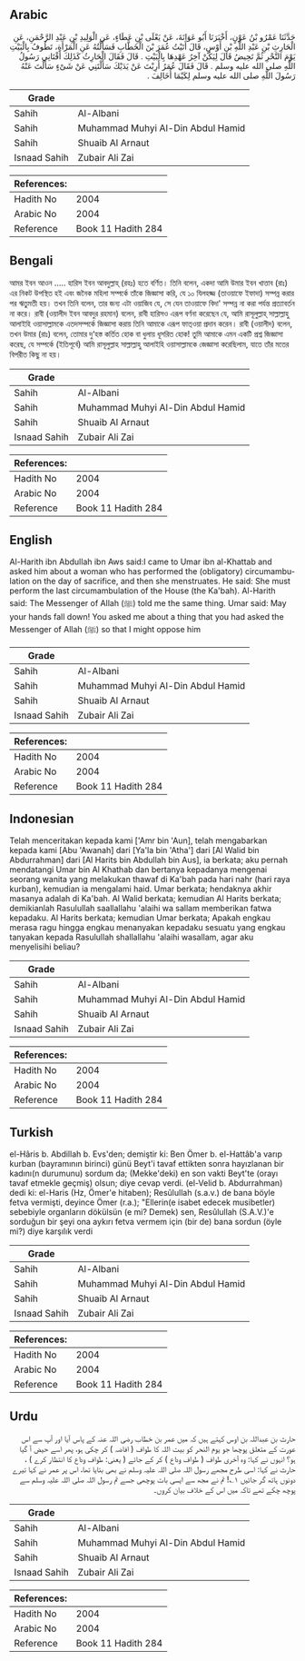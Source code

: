 ## Arabic


<div dir="rtl" lang="ar" style={{fontSize:'larger',backgroundColor:'#f8f9fa',padding:20}}>
حَدَّثَنَا عَمْرُو بْنُ عَوْنٍ، أَخْبَرَنَا أَبُو عَوَانَةَ، عَنْ يَعْلَى بْنِ عَطَاءٍ، عَنِ الْوَلِيدِ بْنِ عَبْدِ الرَّحْمَنِ، عَنِ الْحَارِثِ بْنِ عَبْدِ اللَّهِ بْنِ أَوْسٍ، قَالَ أَتَيْتُ عُمَرَ بْنَ الْخَطَّابِ فَسَأَلْتُهُ عَنِ الْمَرْأَةِ، تَطُوفُ بِالْبَيْتِ يَوْمَ النَّحْرِ ثُمَّ تَحِيضُ قَالَ لِيَكُنْ آخِرُ عَهْدِهَا بِالْبَيْتِ ‏.‏ قَالَ فَقَالَ الْحَارِثُ كَذَلِكَ أَفْتَانِي رَسُولُ اللَّهِ صلى الله عليه وسلم ‏.‏ قَالَ فَقَالَ عُمَرُ أَرِبْتَ عَنْ يَدَيْكَ سَأَلْتَنِي عَنْ شَىْءٍ سَأَلْتَ عَنْهُ رَسُولَ اللَّهِ صلى الله عليه وسلم لِكَيْمَا أُخَالِفَ ‏.‏
</div>
<div style={{backgroundColor:'#f8f9fa',padding:20, marginBottom: 10}}><table> <thead> <tr> <th>Grade</th> <th></th> </tr> </thead> <tbody> <tr><td>Sahih</td><td>Al-Albani</td></tr><tr><td>Sahih</td><td>Muhammad Muhyi Al-Din Abdul Hamid</td></tr><tr><td>Sahih</td><td>Shuaib Al Arnaut</td></tr><tr><td>Isnaad Sahih</td><td>Zubair Ali Zai</td></tr></tbody></table><table> <thead> <tr> <th>References:</th> <th></th> </tr> </thead> <tbody><tr><td>Hadith No</td><td>2004</td></tr><tr><td>Arabic No</td><td>2004</td></tr><tr><td>Reference</td><td>Book 11 Hadith 284</td></tr></tbody></table></div>

## Bengali


<div dir="ltr" lang="bn" style={{fontSize:'larger',backgroundColor:'#f8f9fa',padding:20}}>
আমর ইবন আওন ..... হারিস ইবন আবদুল্লাহ্ (রহঃ) হতে বর্ণিত। তিনি বলেন, একদা আমি উমার ইবন খাত্তাব (রাঃ) এর নিকট উপস্থিত হই এবং জনৈক মহিলা সম্পর্কে তাঁকে জিজ্ঞাসা করি, যে ১০ যিলহজ্জ (তাওয়াফে ইফাদা) সম্পন্ন করার পর ঋতুমতী হয়। তখন তিনি বলেন, তার জন্য এটা ওয়াজিব যে, সে যেন তাওয়াফে বিদা' সম্পন্ন না করা পর্যন্ত প্রত্যাবর্তন না করে। রাবী (ওয়ালীদ ইবন আবদুর রহমান) বলেন, রাবী হারিসও এরূপ বর্ণনা করেছেন যে, আমি রাসূলুল্লাহ্ সাল্লাল্লাহু আলাইহি ওয়াসাল্লামকে এতদসম্পর্কে জিজ্ঞাসা করায় তিনি আমাকে এরূপ ফাত্ওয়া প্রদান করেন। রাবী (ওয়ালীদ) বলেন, তখন উমার (রাঃ) বলেন, তোমার দু‘হস্ত কর্তিত হোক বা ধুলায় ধূসরিত হোক! তুমি আমাকে এমন একটি প্রশ্ন জিজ্ঞাসা করেছ, যে সম্পর্কে (ইতিপূর্বে) আমি রাসূলুল্লাহ সাল্লাল্লাহু আলাইহি ওয়াসাল্লামকে জেজ্ঞাসা করেছিলাম, যাতে তাঁর মতের বিপরীত কিছু না হয়।
</div>
<div style={{backgroundColor:'#f8f9fa',padding:20, marginBottom: 10}}><table> <thead> <tr> <th>Grade</th> <th></th> </tr> </thead> <tbody> <tr><td>Sahih</td><td>Al-Albani</td></tr><tr><td>Sahih</td><td>Muhammad Muhyi Al-Din Abdul Hamid</td></tr><tr><td>Sahih</td><td>Shuaib Al Arnaut</td></tr><tr><td>Isnaad Sahih</td><td>Zubair Ali Zai</td></tr></tbody></table><table> <thead> <tr> <th>References:</th> <th></th> </tr> </thead> <tbody><tr><td>Hadith No</td><td>2004</td></tr><tr><td>Arabic No</td><td>2004</td></tr><tr><td>Reference</td><td>Book 11 Hadith 284</td></tr></tbody></table></div>

## English


<div dir="ltr" lang="en" style={{fontSize:'larger',backgroundColor:'#f8f9fa',padding:20}}>
Al-Harith ibn Abdullah ibn Aws said:I came to Umar ibn al-Khattab and asked him about a woman who has performed the (obligatory) circumambulation on the day of sacrifice, and then she menstruates. He said: She must perform the last circumambulation of the House (the Ka'bah). Al-Harith said: The Messenger of Allah (ﷺ) told me the same thing. Umar said: May your hands fall down! You asked me about a thing that you had asked the Messenger of Allah (ﷺ) so that I might oppose him
</div>
<div style={{backgroundColor:'#f8f9fa',padding:20, marginBottom: 10}}><table> <thead> <tr> <th>Grade</th> <th></th> </tr> </thead> <tbody> <tr><td>Sahih</td><td>Al-Albani</td></tr><tr><td>Sahih</td><td>Muhammad Muhyi Al-Din Abdul Hamid</td></tr><tr><td>Sahih</td><td>Shuaib Al Arnaut</td></tr><tr><td>Isnaad Sahih</td><td>Zubair Ali Zai</td></tr></tbody></table><table> <thead> <tr> <th>References:</th> <th></th> </tr> </thead> <tbody><tr><td>Hadith No</td><td>2004</td></tr><tr><td>Arabic No</td><td>2004</td></tr><tr><td>Reference</td><td>Book 11 Hadith 284</td></tr></tbody></table></div>

## Indonesian


<div dir="ltr" lang="id" style={{fontSize:'larger',backgroundColor:'#f8f9fa',padding:20}}>
Telah menceritakan kepada kami ['Amr bin 'Aun], telah mengabarkan kepada kami [Abu 'Awanah] dari [Ya'la bin 'Atha'] dari [Al Walid bin Abdurrahman] dari [Al Harits bin Abdullah bin Aus], ia berkata; aku pernah mendatangi Umar bin Al Khathab dan bertanya kepadanya mengenai seorang wanita yang melakukan thawaf di Ka'bah pada hari nahr (hari raya kurban), kemudian ia mengalami haid. Umar berkata; hendaknya akhir masanya adalah di Ka'bah. Al Walid berkata; kemudian Al Harits berkata; demikianlah Rasulullah saallallahu 'alaihi wa sallam memberikan fatwa kepadaku. Al Harits berkata; kemudian Umar berkata; Apakah engkau merasa ragu hingga engkau menanyakan kepadaku sesuatu yang engkau tanyakan kepada Rasulullah shallallahu 'alaihi wasallam, agar aku menyelisihi beliau?
</div>
<div style={{backgroundColor:'#f8f9fa',padding:20, marginBottom: 10}}><table> <thead> <tr> <th>Grade</th> <th></th> </tr> </thead> <tbody> <tr><td>Sahih</td><td>Al-Albani</td></tr><tr><td>Sahih</td><td>Muhammad Muhyi Al-Din Abdul Hamid</td></tr><tr><td>Sahih</td><td>Shuaib Al Arnaut</td></tr><tr><td>Isnaad Sahih</td><td>Zubair Ali Zai</td></tr></tbody></table><table> <thead> <tr> <th>References:</th> <th></th> </tr> </thead> <tbody><tr><td>Hadith No</td><td>2004</td></tr><tr><td>Arabic No</td><td>2004</td></tr><tr><td>Reference</td><td>Book 11 Hadith 284</td></tr></tbody></table></div>

## Turkish


<div dir="ltr" lang="tr" style={{fontSize:'larger',backgroundColor:'#f8f9fa',padding:20}}>
el-Hâris b. Abdillah b. Evs'den; demiştir ki: Ben Ömer b. el-Hattâb'a varıp kurban (bayramının birinci) günü Beyt'i tavaf ettikten sonra hayızlanan bir kadını(n durumunu) sordum da; (Mekke'deki) en son vakti Beyt'te (orayı tavaf etmekle geçmiş) olsun; diye cevap verdi. (el-Velid b. Abdurrahman) dedi ki: el-Haris (Hz, Ömer'e hitaben); Resûlullah (s.a.v.) de bana böyle fetva vermişti, deyince Ömer (r.a.); "Ellerin(e isabet edecek musibetler) sebebiyle organların dökülsün (e mi? Demek) sen, Resûlullah (S.A.V.)'e sorduğun bir şeyi ona aykırı fetva vermem için (bir de) bana sordun (öyle mi?) diye karşılık verdi
</div>
<div style={{backgroundColor:'#f8f9fa',padding:20, marginBottom: 10}}><table> <thead> <tr> <th>Grade</th> <th></th> </tr> </thead> <tbody> <tr><td>Sahih</td><td>Al-Albani</td></tr><tr><td>Sahih</td><td>Muhammad Muhyi Al-Din Abdul Hamid</td></tr><tr><td>Sahih</td><td>Shuaib Al Arnaut</td></tr><tr><td>Isnaad Sahih</td><td>Zubair Ali Zai</td></tr></tbody></table><table> <thead> <tr> <th>References:</th> <th></th> </tr> </thead> <tbody><tr><td>Hadith No</td><td>2004</td></tr><tr><td>Arabic No</td><td>2004</td></tr><tr><td>Reference</td><td>Book 11 Hadith 284</td></tr></tbody></table></div>

## Urdu


<div dir="rtl" lang="ur" style={{fontSize:'larger',backgroundColor:'#f8f9fa',padding:20}}>
حارث بن عبداللہ بن اوس کہتے ہیں کہ میں عمر بن خطاب رضی اللہ عنہ کے پاس آیا اور آپ سے اس عورت کے متعلق پوچھا جو یوم النحر کو بیت اللہ کا طواف ( افاضہ ) کر چکی ہو، پھر اسے حیض آ گیا ہو؟ انہوں نے کہا: وہ آخری طواف ( طواف وداع ) کر کے جائے ( یعنی: طواف وداع کا انتظار کرے ) ، حارث نے کہا: اسی طرح مجھے رسول اللہ صلی اللہ علیہ وسلم نے بھی بتایا تھا، اس پر عمر نے کہا تیرے دونوں ہاتھ گر جائیں ۱؎! تم نے مجھ سے ایسی بات پوچھی جسے تم رسول اللہ صلی اللہ علیہ وسلم سے پوچھ چکے تھے تاکہ میں اس کے خلاف بیان کروں۔
</div>
<div style={{backgroundColor:'#f8f9fa',padding:20, marginBottom: 10}}><table> <thead> <tr> <th>Grade</th> <th></th> </tr> </thead> <tbody> <tr><td>Sahih</td><td>Al-Albani</td></tr><tr><td>Sahih</td><td>Muhammad Muhyi Al-Din Abdul Hamid</td></tr><tr><td>Sahih</td><td>Shuaib Al Arnaut</td></tr><tr><td>Isnaad Sahih</td><td>Zubair Ali Zai</td></tr></tbody></table><table> <thead> <tr> <th>References:</th> <th></th> </tr> </thead> <tbody><tr><td>Hadith No</td><td>2004</td></tr><tr><td>Arabic No</td><td>2004</td></tr><tr><td>Reference</td><td>Book 11 Hadith 284</td></tr></tbody></table></div>